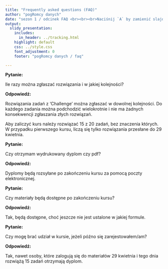 ```yaml
---
title: "Frequently asked questions (FAQ)"
author: "pogRomcy danych"
date: "sezon 1 / odcinek FAQ <br><br><br>Naciśnij `A` by zamienić slajdy na ciągły tekst. <br> Naciśnij `T` by wyświetlić spis treści."
output:
  slidy_presentation:
    includes:
      in_header: ../tracking.html
    highlight: default
    css: ../style.css
    font_adjustment: 0
    footer: "pogRomcy danych / faq"

---
```


<b>Pytanie:</b> 

Ile razy można zgłaszać rozwiązania i w jakiej kolejności?

<b>Odpowiedź:</b>

Rozwiązania zadań z 'Challenge' można zgłaszać w dowolnej kolejności. Do każdego zadania można podchodzić wielokrotnie i nie ma żadnych konsekwencji zgłaszania złych rozwiązań.

Aby zaliczyć kurs należy rozwiązać 15 z 20 zadań, bez znaczenia których. W przypadku pierwszego kursu, liczą się tylko rozwiązania przesłane do 29 kwietnia.

<b>Pytanie:</b> 

Czy otrzymam wydrukowany dyplom czy pdf?

<b>Odpowiedź:</b> 

Dyplomy będą rozsyłane po zakończeniu kursu za pomocą poczty elektronicznej.

<b>Pytanie:</b> 

Czy materiały będą dostępne po zakończeniu kursu?

<b>Odpowiedź:</b>

Tak, będą dostępne, choć jeszcze nie jest ustalone w jakiej formule.

<b>Pytanie:</b> 

Czy mogę brać udział w kursie, jeżeli późno się zarejestowałem/am?

<b>Odpowiedź:</b>

Tak, nawet osoby, które zalogują się do materiałów 29 kwietnia i tego dnia rozwiążą 15 zadań otrzymają dyplom.

